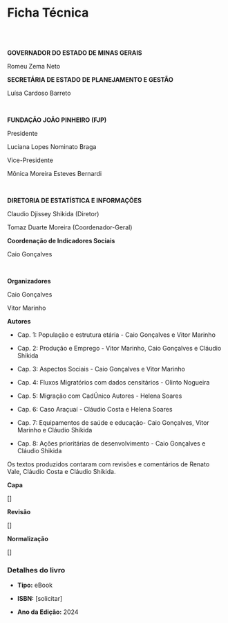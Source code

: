 # Ficha Técnica {.unnumbered}

<br> <br>

**GOVERNADOR DO ESTADO DE MINAS GERAIS**

Romeu Zema Neto

**SECRETÁRIA DE ESTADO DE PLANEJAMENTO E GESTÃO**

Luísa Cardoso Barreto

<br>

**FUNDAÇÃO JOÃO PINHEIRO (FJP)**

Presidente

Luciana Lopes Nominato Braga

Vice-Presidente

Mônica Moreira Esteves Bernardi

<br>

**DIRETORIA DE ESTATÍSTICA E INFORMAÇÕES**

Claudio Djissey Shikida (Diretor)

Tomaz Duarte Moreira (Coordenador-Geral)

**Coordenação de Indicadores Sociais**

Caio Gonçalves

<br>

**Organizadores**

Caio Gonçalves

Vitor Marinho

**Autores**

-   Cap. 1: População e estrutura etária - Caio Gonçalves e Vitor Marinho

-   Cap. 2: Produção e Emprego - Vitor Marinho, Caio Gonçalves e Cláudio Shikida

-   Cap. 3: Aspectos Sociais - Caio Gonçalves e Vitor Marinho

-   Cap. 4: Fluxos Migratórios com dados censitários - Olinto Nogueira

-   Cap. 5: Migração com CadÚnico Autores - Helena Soares

-   Cap. 6: Caso Araçuaí - Cláudio Costa e Helena Soares

-   Cap. 7: Equipamentos de saúde e educação- Caio Gonçalves, Vitor Marinho e Cláudio Shikida

-   Cap. 8: Ações prioritárias de desenvolvimento - Caio Gonçalves e Cláudio Shikida

Os textos produzidos contaram com revisões e comentários de Renato Vale, Cláudio Costa e Cláudio Shikida.

**Capa**

\[\]

**Revisão**

\[\]

**Normalização**

\[\]

### Detalhes do livro

-   **Tipo:** eBook

-   **ISBN:** \[solicitar\]

-   **Ano da Edição:** 2024
